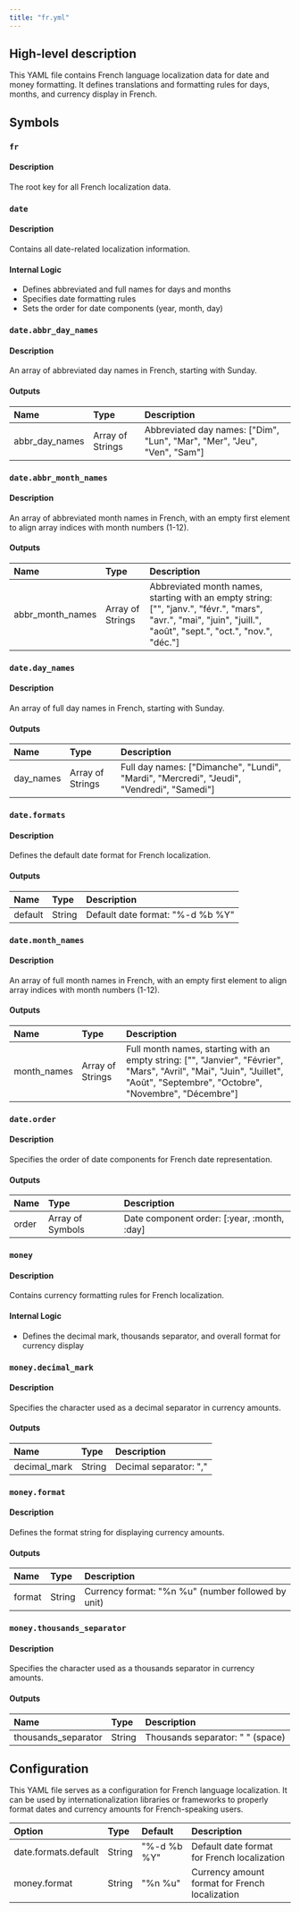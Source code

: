 ```yaml
---
title: "fr.yml"
---
```


## High-level description
This YAML file contains French language localization data for date and money formatting. It defines translations and formatting rules for days, months, and currency display in French.

## Symbols

### `fr`
#### Description
The root key for all French localization data.

### `date`
#### Description
Contains all date-related localization information.

#### Internal Logic
- Defines abbreviated and full names for days and months
- Specifies date formatting rules
- Sets the order for date components (year, month, day)

### `date.abbr_day_names`
#### Description
An array of abbreviated day names in French, starting with Sunday.

#### Outputs
| Name | Type | Description |
|:-----|:-----|:------------|
| abbr_day_names | Array of Strings | Abbreviated day names: ["Dim", "Lun", "Mar", "Mer", "Jeu", "Ven", "Sam"] |

### `date.abbr_month_names`
#### Description
An array of abbreviated month names in French, with an empty first element to align array indices with month numbers (1-12).

#### Outputs
| Name | Type | Description |
|:-----|:-----|:------------|
| abbr_month_names | Array of Strings | Abbreviated month names, starting with an empty string: ["", "janv.", "févr.", "mars", "avr.", "mai", "juin", "juill.", "août", "sept.", "oct.", "nov.", "déc."] |

### `date.day_names`
#### Description
An array of full day names in French, starting with Sunday.

#### Outputs
| Name | Type | Description |
|:-----|:-----|:------------|
| day_names | Array of Strings | Full day names: ["Dimanche", "Lundi", "Mardi", "Mercredi", "Jeudi", "Vendredi", "Samedi"] |

### `date.formats`
#### Description
Defines the default date format for French localization.

#### Outputs
| Name | Type | Description |
|:-----|:-----|:------------|
| default | String | Default date format: "%-d %b %Y" |

### `date.month_names`
#### Description
An array of full month names in French, with an empty first element to align array indices with month numbers (1-12).

#### Outputs
| Name | Type | Description |
|:-----|:-----|:------------|
| month_names | Array of Strings | Full month names, starting with an empty string: ["", "Janvier", "Février", "Mars", "Avril", "Mai", "Juin", "Juillet", "Août", "Septembre", "Octobre", "Novembre", "Décembre"] |

### `date.order`
#### Description
Specifies the order of date components for French date representation.

#### Outputs
| Name | Type | Description |
|:-----|:-----|:------------|
| order | Array of Symbols | Date component order: [:year, :month, :day] |

### `money`
#### Description
Contains currency formatting rules for French localization.

#### Internal Logic
- Defines the decimal mark, thousands separator, and overall format for currency display

### `money.decimal_mark`
#### Description
Specifies the character used as a decimal separator in currency amounts.

#### Outputs
| Name | Type | Description |
|:-----|:-----|:------------|
| decimal_mark | String | Decimal separator: "," |

### `money.format`
#### Description
Defines the format string for displaying currency amounts.

#### Outputs
| Name | Type | Description |
|:-----|:-----|:------------|
| format | String | Currency format: "%n %u" (number followed by unit) |

### `money.thousands_separator`
#### Description
Specifies the character used as a thousands separator in currency amounts.

#### Outputs
| Name | Type | Description |
|:-----|:-----|:------------|
| thousands_separator | String | Thousands separator: " " (space) |

## Configuration
This YAML file serves as a configuration for French language localization. It can be used by internationalization libraries or frameworks to properly format dates and currency amounts for French-speaking users.

| Option | Type | Default | Description |
|:-------|:-----|:--------|:------------|
| date.formats.default | String | "%-d %b %Y" | Default date format for French localization |
| money.format | String | "%n %u" | Currency amount format for French localization |
